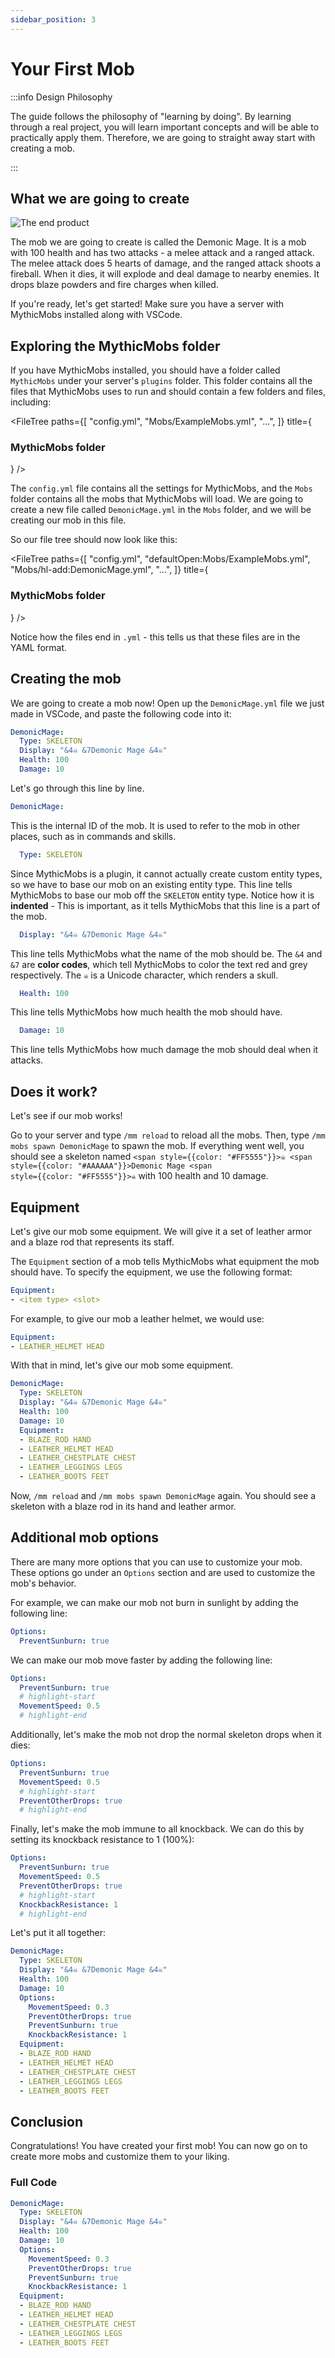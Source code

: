 ```yaml
---
sidebar_position: 3
---
```


# Your First Mob

:::info Design Philosophy

The guide follows the philosophy of "learning by doing".
By learning through a real project, you will learn important concepts and will be able to practically apply them.
Therefore, we are going to straight away start with creating a mob.

:::

## What we are going to create

![The end product](./demonic-mage-ss.png)

The mob we are going to create is called the Demonic Mage.
It is a mob with 100 health and has two attacks - a melee attack and a ranged attack.
The melee attack does 5 hearts of damage, and the ranged attack shoots a fireball.
When it dies, it will explode and deal damage to nearby enemies.
It drops blaze powders and fire charges when killed.

If you're ready, let's get started! Make sure you have a server with MythicMobs installed along with VSCode.

## Exploring the MythicMobs folder

If you have MythicMobs installed, you should have a folder called `MythicMobs` under your server's `plugins` folder.
This folder contains all the files that MythicMobs uses to run and should contain a few folders and files, including:

<FileTree
    paths={[
        "config.yml",
        "Mobs/ExampleMobs.yml",
        "...",
    ]}
    title={<h3>MythicMobs folder</h3>}
/>

The `config.yml` file contains all the settings for MythicMobs, and the `Mobs` folder contains all the mobs that MythicMobs will load.
We are going to create a new file called `DemonicMage.yml` in the `Mobs` folder, and we will be creating our mob in this file.

So our file tree should now look like this:

<FileTree
    paths={[
        "config.yml",
        "defaultOpen:Mobs/ExampleMobs.yml",
        "Mobs/hl-add:DemonicMage.yml",
        "...",
    ]}
    title={<h3>MythicMobs folder</h3>}
/>

Notice how the files end in `.yml` - this tells us that these files are in the YAML format.

## Creating the mob

We are going to create a mob now!
Open up the `DemonicMage.yml` file we just made in VSCode, and paste the following code into it:

```yaml
DemonicMage:
  Type: SKELETON
  Display: "&4☠ &7Demonic Mage &4☠"
  Health: 100
  Damage: 10
```

Let's go through this line by line.

```yaml
DemonicMage:
```

This is the internal ID of the mob. It is used to refer to the mob in other places, such as in commands and skills.

```yaml
  Type: SKELETON
```

Since MythicMobs is a plugin, it cannot actually create custom entity types, so we have to base our mob on an existing entity type.
This line tells MythicMobs to base our mob off the `SKELETON` entity type.
Notice how it is **indented** - This is important, as it tells MythicMobs that this line is a part of the mob.

```yaml
  Display: "&4☠ &7Demonic Mage &4☠"
```

This line tells MythicMobs what the name of the mob should be.
The `&4` and `&7` are **color codes**, which tell MythicMobs to color the text red and grey respectively.
The `☠` is a Unicode character, which renders a skull.

```yaml
  Health: 100
```

This line tells MythicMobs how much health the mob should have.

```yaml
  Damage: 10
```

This line tells MythicMobs how much damage the mob should deal when it attacks.

## Does it work?

Let's see if our mob works!

Go to your server and type `/mm reload` to reload all the mobs.
Then, type `/mm mobs spawn DemonicMage` to spawn the mob. If everything went well, you should see a skeleton named <code><span style={{color: "#FF5555"}}>☠</span> <span style={{color: "#AAAAAA"}}>Demonic Mage</span> <span style={{color: "#FF5555"}}>☠</span></code> with 100 health and 10 damage.

## Equipment

Let's give our mob some equipment.
We will give it a set of leather armor and a blaze rod that represents its staff.

The `Equipment` section of a mob tells MythicMobs what equipment the mob should have.
To specify the equipment, we use the following format:

```yaml
Equipment:
- <item type> <slot>
```

For example, to give our mob a leather helmet, we would use:

```yaml
Equipment:
- LEATHER_HELMET HEAD
```

With that in mind, let's give our mob some equipment.

```yaml
DemonicMage:
  Type: SKELETON
  Display: "&4☠ &7Demonic Mage &4☠"
  Health: 100
  Damage: 10
  Equipment:
  - BLAZE_ROD HAND
  - LEATHER_HELMET HEAD
  - LEATHER_CHESTPLATE CHEST
  - LEATHER_LEGGINGS LEGS
  - LEATHER_BOOTS FEET
```

Now, `/mm reload` and `/mm mobs spawn DemonicMage` again.
You should see a skeleton with a blaze rod in its hand and leather armor.

## Additional mob options

There are many more options that you can use to customize your mob.
These options go under an `Options` section and are used to customize the mob's behavior.

For example, we can make our mob not burn in sunlight by adding the following line:

```yaml
Options:
  PreventSunburn: true
```

We can make our mob move faster by adding the following line:

```yaml
Options:
  PreventSunburn: true
  # highlight-start
  MovementSpeed: 0.5
  # highlight-end
```

Additionally, let's make the mob not drop the normal skeleton drops when it dies:

```yaml
Options:
  PreventSunburn: true
  MovementSpeed: 0.5
  # highlight-start
  PreventOtherDrops: true
  # highlight-end
```

Finally, let's make the mob immune to all knockback. We can do this by setting its knockback resistance to 1 (100%):

```yaml
Options:
  PreventSunburn: true
  MovementSpeed: 0.5
  PreventOtherDrops: true
  # highlight-start
  KnockbackResistance: 1
  # highlight-end
```

Let's put it all together:

```yaml
DemonicMage:
  Type: SKELETON
  Display: "&4☠ &7Demonic Mage &4☠"
  Health: 100
  Damage: 10
  Options:
    MovementSpeed: 0.3
    PreventOtherDrops: true
    PreventSunburn: true
    KnockbackResistance: 1
  Equipment:
  - BLAZE_ROD HAND
  - LEATHER_HELMET HEAD
  - LEATHER_CHESTPLATE CHEST
  - LEATHER_LEGGINGS LEGS
  - LEATHER_BOOTS FEET
```

## Conclusion

Congratulations! You have created your first mob!
You can now go on to create more mobs and customize them to your liking.

### Full Code

```yaml title="/plugins/MythicMobs/Mobs/DemonicMage.yml"
DemonicMage:
  Type: SKELETON
  Display: "&4☠ &7Demonic Mage &4☠"
  Health: 100
  Damage: 10
  Options:
    MovementSpeed: 0.3
    PreventOtherDrops: true
    PreventSunburn: true
    KnockbackResistance: 1
  Equipment:
  - BLAZE_ROD HAND
  - LEATHER_HELMET HEAD
  - LEATHER_CHESTPLATE CHEST
  - LEATHER_LEGGINGS LEGS
  - LEATHER_BOOTS FEET
```
